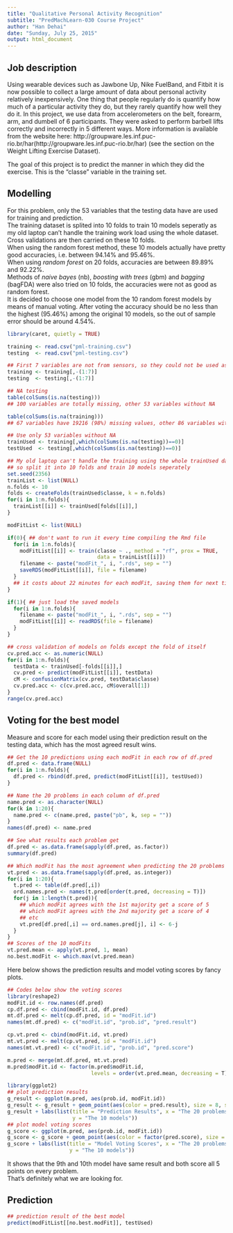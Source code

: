 ```yaml
---
title: "Qualitative Personal Activity Recognition"
subtitle: "PredMachLearn-030 Course Project"
author: "Han Dehai"
date: "Sunday, July 25, 2015"
output: html_document
---
```


## Job description   
   
Using wearable devices such as Jawbone Up, Nike FuelBand, and Fitbit it is now possible to collect a large amount of data about personal activity relatively inexpensively. One thing that people regularly do is quantify how much of a particular activity they do, but they rarely quantify how well they do it. In this project, we use data from accelerometers on the belt, forearm, arm, and dumbell of 6 participants. They were asked to perform barbell lifts correctly and incorrectly in 5 different ways. More information is available from the website here: http://groupware.les.inf.puc-rio.br/har(http://groupware.les.inf.puc-rio.br/har) (see the section on the Weight Lifting Exercise Dataset).   

The goal of this project is to predict the manner in which they did the exercise. This is the "classe" variable in the training set.    
   
   
## Modelling   
   
For this problem, only the 53 variables that the testing data have are used for training and prediction.   
The training dataset is splited into 10 folds to train 10 models seperatly as my old laptop can't handle the training work load using the whole dataset.   
Cross validations are then carried on these 10 folds.   
When using the random forest method, these 10 models actually have pretty good accuracies, i.e. between 94.14% and 95.46%.   
When using *random forest* on 20 folds, accuracies are between 89.89% and 92.22%.   
Methods of *naive bayes* (nb), *boosting with trees* (gbm) and *bagging* (bagFDA) were also tried on 10 folds, the accuracies were not as good as random forest.    
It is decided to choose one model from the 10 random forest models by means of manual voting. After voting the accuracy should be no less than the highest (95.46%) among the original 10 models, so the out of sample error should be around 4.54%.     
   
```r
library(caret, quietly = TRUE)

training <- read.csv("pml-training.csv")
testing  <- read.csv("pml-testing.csv")

## First 7 variables are not from sensors, so they could not be used as predictors   
training <- training[,-(1:7)]
testing  <- testing[,-(1:7)]

## NA testing   
table(colSums(is.na(testing)))
## 100 variables are totally missing, other 53 variables without NA   

table(colSums(is.na(training)))
## 67 variables have 19216 (98%) missing values, other 86 variables without NA

## Use only 53 variables without NA
trainUsed <- training[,which(colSums(is.na(testing))==0)]
testUsed  <- testing[,which(colSums(is.na(testing))==0)]

```


```r
## My old laptop can't handle the training using the whole trainUsed dataset,
## so split it into 10 folds and train 10 models seperately
set.seed(2356)
trainList <- list(NULL)
n.folds <- 10
folds <- createFolds(trainUsed$classe, k = n.folds)
for(i in 1:n.folds){
  trainList[[i]] <- trainUsed[folds[[i]],]
}

modFitList <- list(NULL)

if(0){ ## don't want to run it every time compiling the Rmd file
  for(i in 1:n.folds){
    modFitList[[i]] <- train(classe ~ ., method = "rf", prox = TRUE, 
                             data = trainList[[i]])
    filename <- paste("modFit_", i, ".rds", sep = "")
    saveRDS(modFitList[[i]], file = filename)
  }
  ## it costs about 22 minutes for each modFit, saving them for next time use
}

if(1){ ## just load the saved models
  for(i in 1:n.folds){
    filename <- paste("modFit_", i, ".rds", sep = "")
    modFitList[[i]] <- readRDS(file = filename)
  }
}

```


```r
## cross validation of models on folds except the fold of itself
cv.pred.acc <- as.numeric(NULL)
for(i in 1:n.folds){
  testData <- trainUsed[-folds[[i]],]
  cv.pred <- predict(modFitList[[i]], testData)
  cM <- confusionMatrix(cv.pred, testData$classe)
  cv.pred.acc <- c(cv.pred.acc, cM$overall[1])
}
range(cv.pred.acc)

```
   
   
## Voting for the best model    
   
Measure and score for each model using their prediction result on the testing data, which has the most agreed result wins.   
   
```r
## Get the 10 predictions using each modFit in each row of df.pred
df.pred <- data.frame(NULL)
for(i in 1:n.folds){
  df.pred <- rbind(df.pred, predict(modFitList[[i]], testUsed))
}

## Name the 20 problems in each column of df.pred
name.pred <- as.character(NULL)
for(k in 1:20){
  name.pred <- c(name.pred, paste("pb", k, sep = ""))
}
names(df.pred) <- name.pred

## See what results each problem get
df.pred <- as.data.frame(sapply(df.pred, as.factor))
summary(df.pred)

## Which modFit has the most agreement when predicting the 20 problems
vt.pred <- as.data.frame(sapply(df.pred, as.integer))
for(i in 1:20){
  t.pred <- table(df.pred[,i])
  ord.names.pred <- names(t.pred[order(t.pred, decreasing = T)])
  for(j in 1:length(t.pred)){
    ## which modFit agrees with the 1st majority get a score of 5
    ## which modFit agrees with the 2nd majority get a score of 4
    ## etc
    vt.pred[df.pred[,i] == ord.names.pred[j], i] <- 6-j
  }
}
## Scores of the 10 modFits
vt.pred.mean <- apply(vt.pred, 1, mean)
no.best.modFit <- which.max(vt.pred.mean)

```
   
Here below shows the prediction results and model voting scores by fancy plots.    
   
```r
## Codes below show the voting scores
library(reshape2)
modFit.id <- row.names(df.pred)
cp.df.pred <- cbind(modFit.id, df.pred)
mt.df.pred <- melt(cp.df.pred, id = "modFit.id")
names(mt.df.pred) <- c("modFit.id", "prob.id", "pred.result")

cp.vt.pred <- cbind(modFit.id, vt.pred)
mt.vt.pred <- melt(cp.vt.pred, id = "modFit.id")
names(mt.vt.pred) <- c("modFit.id", "prob.id", "pred.score")

m.pred <- merge(mt.df.pred, mt.vt.pred)
m.pred$modFit.id <- factor(m.pred$modFit.id, 
                           levels = order(vt.pred.mean, decreasing = T))

library(ggplot2)
## plot prediction results
g_result <- ggplot(m.pred, aes(prob.id, modFit.id))
g_result <- g_result + geom_point(aes(color = pred.result), size = 8, shape = 15)
g_result + labs(list(title = "Prediction Results", x = "The 20 problems", 
                     y = "The 10 models"))
## plot model voting scores
g_score <- ggplot(m.pred, aes(prob.id, modFit.id))
g_score <- g_score + geom_point(aes(color = factor(pred.score), size = factor(pred.score)))
g_score + labs(list(title = "Model Voting Scores", x = "The 20 problems", 
                    y = "The 10 models"))

```
   
It shows that the 9th and 10th model have same result and both score all 5 points on every problem.    
That's definitely what we are looking for.   
   
    
## Prediction   
   
```r
## prediction result of the best model
predict(modFitList[[no.best.modFit]], testUsed)

```
